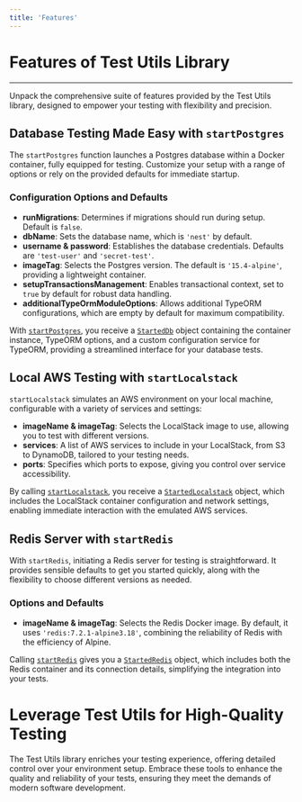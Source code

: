 ```yaml
---
title: 'Features'
---
```


# Features of Test Utils Library

---

Unpack the comprehensive suite of features provided by the Test Utils library, designed to empower your testing with flexibility and precision.

## Database Testing Made Easy with `startPostgres`

The `startPostgres` function launches a Postgres database within a Docker container, fully equipped for testing. Customize your setup with a range of options or rely on the provided defaults for immediate startup.

### Configuration Options and Defaults

- **runMigrations**: Determines if migrations should run during setup. Default is `false`.
- **dbName**: Sets the database name, which is `'nest'` by default.
- **username & password**: Establishes the database credentials. Defaults are `'test-user'` and `'secret-test'`.
- **imageTag**: Selects the Postgres version. The default is `'15.4-alpine'`, providing a lightweight container.
- **setupTransactionsManagement**: Enables transactional context, set to `true` by default for robust data handling.
- **additionalTypeOrmModuleOptions**: Allows additional TypeORM configurations, which are empty by default for maximum compatibility.

With [`startPostgres`](/api/test-utils/src/functions/startPostgres/), you receive a [`StartedDb`](/api/test-utils/src/type-aliases/StartedDb/) object containing the container instance, TypeORM options, and a custom configuration service for TypeORM, providing a streamlined interface for your database tests.

## Local AWS Testing with `startLocalstack`

`startLocalstack` simulates an AWS environment on your local machine, configurable with a variety of services and settings:

- **imageName & imageTag**: Selects the LocalStack image to use, allowing you to test with different versions.
- **services**: A list of AWS services to include in your LocalStack, from S3 to DynamoDB, tailored to your testing needs.
- **ports**: Specifies which ports to expose, giving you control over service accessibility.

By calling [`startLocalstack`](/api/test-utils/src/functions/startLocalstack/), you receive a [`StartedLocalstack`](/api/test-utils/src/type-aliases/StartedLocalstack/) object, which includes the LocalStack container configuration and network settings, enabling immediate interaction with the emulated AWS services.

## Redis Server with `startRedis`

With `startRedis`, initiating a Redis server for testing is straightforward. It provides sensible defaults to get you started quickly, along with the flexibility to choose different versions as needed.

### Options and Defaults

- **imageName & imageTag**: Selects the Redis Docker image. By default, it uses `'redis:7.2.1-alpine3.18'`, combining the reliability of Redis with the efficiency of Alpine.

Calling [`startRedis`](/api/test-utils/src/functions/startRedis/) gives you a [`StartedRedis`](/api/test-utils/src/type-aliases/StartedRedis/) object, which includes both the Redis container and its connection details, simplifying the integration into your tests.

# Leverage Test Utils for High-Quality Testing

The Test Utils library enriches your testing experience, offering detailed control over your environment setup. Embrace these tools to enhance the quality and reliability of your tests, ensuring they meet the demands of modern software development.
